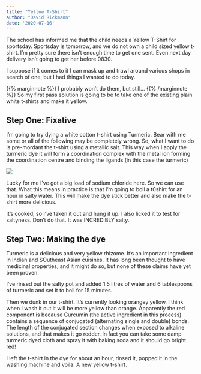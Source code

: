 ```yaml
---
title: "Yellow T-Shirt"
author: "David Rickmann"
date: '2020-07-16'
---
```

  
The school has informed me that the child needs a Yellow T-Shirt for sportsday. Sportsday is tomorrow, and we do not own a child sized yellow t-shirt.
I'm pretty sure there isn't enough time to get one sent. Even next day delivery isn't going to get her before 0830. 

I suppose if it comes to it I can mask up and trawl around various shops in search of one, but I had things I wanted to do today. 


{{% marginnote %}} I probably won't do them, but still...   {{% /marginnote %}} So my first pass solution is going to be to take one of the existing plain white t-shirts and make it yellow.

## Step One: Fixative

I'm going to try dying a white cotton t-shirt using Turmeric. Bear with me some or all of the following may be completely wrong.
So, what I want to do is pre-mordant the t-shirt using a metallic salt. This way when I apply the turmeric dye it will form a coordination complex with the metal ion forming the coordination centre and binding the ligands (in this case the turmeric)

![](/img/turmeric.png)


Lucky for me I've got a big load of sodium chloride here. So we can use that. 
What this means in practice is that I'm going to boil a t0shirt for an hour in salty water. This will make the dye stick better and also make the t-shirt more delicious.

It's cooked, so I've taken it out and hung it up.
I also licked it to test for saltyness. Don't do that. It was INCREDIBLY salty.

## Step Two: Making the dye

Turmeric is a delicious and very yellow rhizome. It's an important ingredient in Indian and SOutheast Asian cuisines.
It has long been thought to have medicinal properties, and it might do so, but none of these claims have yet been proven.

I've rinsed out the salty pot and added 1.5 litres of water and 6 tablespoons of turmeric and set it to boil for 15 minutes.

Then we dunk in our t-shirt.
It's currently looking orangey yellow. I think when I wash it out it will be more yellow than orange.
Apparently the red component is because Curcumin (the active ingredient in this process) contains a sequence of conjugated (alternating single and double) bonds. The length of the conjugated section changes when exposed to alkaline solutions, and that makes it go redder.
In fact you can take some damp turmeric dyed cloth and spray it with baking soda and it should go bright red!

I left the t-shirt in the dye for about an hour, rinsed it, popped it in the washing machine and voila. A new yellow t-shirt.



